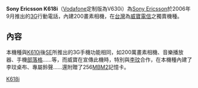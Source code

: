 {{Infobox Mobile
| name = Sony Ericsson K618i
| image = 
| screen = 1.9英寸 176×220[[像素|像素]]<br />260000色[[TFT|TFT]]彩屏
| ringtone = 72和弦
| memory = 动态内存16MB
| networks = [[WCDMA|WCDMA]]、[[GSM|GSM]] 900/1800/1900 MHz
| connectivity = [[USB|USB]]、[[藍牙|藍牙]]
| size = 102×45.2×16.9 mm
| weight = 89克
}}

'''Sony Ericsson K618i'''（[[Vodafone|Vodafone]]定制版為V630i）為[[Sony_Ericsson|Sony Ericsson]]於2006年9月推出的[[3G|3G]]行動電話，內建200畫素相機，在[[台灣|台灣]]為[[威寶電信|威寶電信]]之獨賣機種。

== 內容 ==
本機種與[[Sony_Ericsson_K610i|K610i]]後[[Sony_Ericsson|SE]]所推出的3G手機功能相同，如200萬畫素相機、音樂播放器、手機[[部落格|部落格]]……等，而威寶在宣傳此機時，特別與[[李玟|李玟]]合作，在本機種內建了李玟桌布、專屬鈴聲……還附贈了256[[百萬位元組|MB]][[M2|M2]]記憶卡。
{{SEphones}}

[[Category:索尼愛立信手機|K618i]]